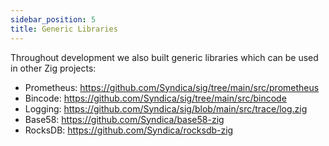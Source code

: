 ```yaml
---
sidebar_position: 5
title: Generic Libraries
---
```


Throughout development we also built generic libraries which can be used in
other Zig projects:

- Prometheus: https://github.com/Syndica/sig/tree/main/src/prometheus
- Bincode: https://github.com/Syndica/sig/tree/main/src/bincode
- Logging: https://github.com/Syndica/sig/blob/main/src/trace/log.zig
- Base58: https://github.com/Syndica/base58-zig
- RocksDB: https://github.com/Syndica/rocksdb-zig
